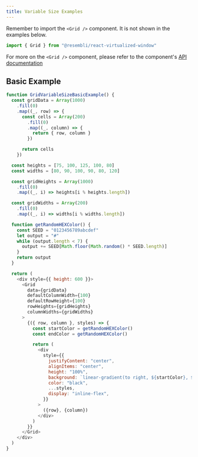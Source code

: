 ```yaml
---
title: Variable Size Examples
---
```


Remember to import the `<Grid />` component. It is not shown in the examples below.

```js
import { Grid } from "@resembli/react-virtualized-window"
```

For more on the `<Grid />` component, please refer to the component's [API documentation](/docs/react-virtualized-window/grid)

## Basic Example

```js live
function GridVariableSizeBasicExample() {
  const gridData = Array(1000)
    .fill(0)
    .map((_, row) => {
      const cells = Array(200)
        .fill(0)
        .map((_, column) => {
          return { row, column }
        })

      return cells
    })

  const heights = [75, 100, 125, 100, 80]
  const widths = [80, 90, 100, 90, 80, 120]

  const gridHeights = Array(1000)
    .fill(0)
    .map((_, i) => heights[i % heights.length])

  const gridWidths = Array(200)
    .fill(0)
    .map((_, i) => widths[i % widths.length])

  function getRandomHEXColor() {
    const SEED = "0123456789abcdef"
    let output = "#"
    while (output.length < 7) {
      output += SEED[Math.floor(Math.random() * SEED.length)]
    }
    return output
  }

  return (
    <div style={{ height: 600 }}>
      <Grid
        data={gridData}
        defaultColumnWidth={100}
        defaultRowHeight={100}
        rowHeights={gridHeights}
        columnWidths={gridWidths}
      >
        {({ row, column }, styles) => {
          const startColor = getRandomHEXColor()
          const endColor = getRandomHEXColor()

          return (
            <div
              style={{
                justifyContent: "center",
                alignItems: "center",
                height: "100%",
                background: `linear-gradient(to right, ${startColor}, ${endColor}`,
                color: "black",
                ...styles,
                display: "inline-flex",
              }}
            >
              ({row}, {column})
            </div>
          )
        }}
      </Grid>
    </div>
  )
}
```
